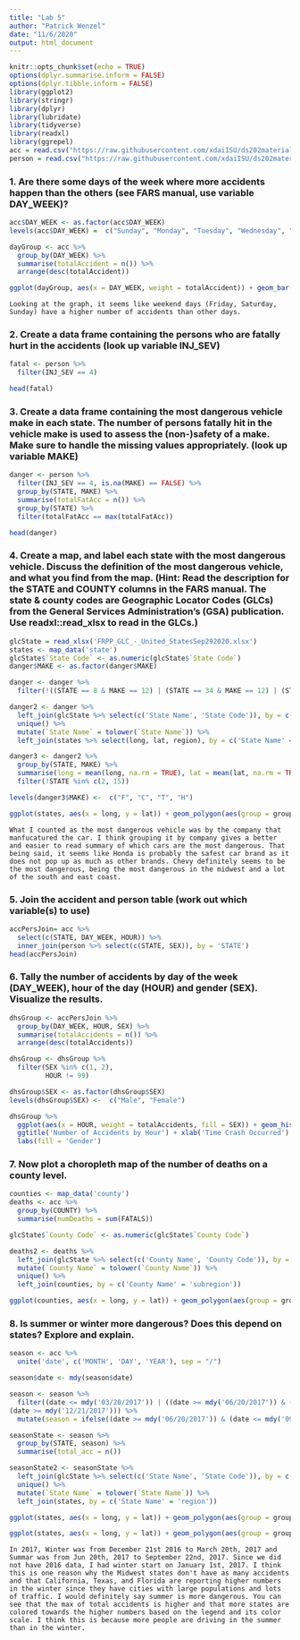 ```yaml
---
title: "Lab 5"
author: "Patrick Wenzel"
date: "11/6/2020"
output: html_document
---
```


```r
knitr::opts_chunk$set(echo = TRUE)
options(dplyr.summarise.inform = FALSE)
options(dplyr.tibble.inform = FALSE)
library(ggplot2)
library(stringr)
library(dplyr)
library(lubridate)
library(tidyverse)
library(readxl)
library(ggrepel)
acc = read.csv("https://raw.githubusercontent.com/xdaiISU/ds202materials/master/hwlabs/fars2017/accident.csv", stringsAsFactors = FALSE)
person = read.csv("https://raw.githubusercontent.com/xdaiISU/ds202materials/master/hwlabs/fars2017/person.csv", stringsAsFactors = FALSE)
```

### 1. Are there some days of the week where more accidents happen than the others (see FARS manual, use variable DAY_WEEK)?

```r
acc$DAY_WEEK <- as.factor(acc$DAY_WEEK)
levels(acc$DAY_WEEK) =  c("Sunday", "Monday", "Tuesday", "Wednesday", "Thursday", "Friday", "Saturday")

dayGroup <- acc %>%
  group_by(DAY_WEEK) %>%
  summarise(totalAccident = n()) %>%
  arrange(desc(totalAccident))

ggplot(dayGroup, aes(x = DAY_WEEK, weight = totalAccident)) + geom_bar() + ggtitle('Number of Accidents in 2017 per Day') + xlab('Day of Week') + ylab('Number of Accidents')
```

    Looking at the graph, it seems like weekend days (Friday, Saturday, Sunday) have a higher number of accidents than other days.

### 2. Create a data frame containing the persons who are fatally hurt in the accidents (look up variable INJ_SEV)

```r
fatal <- person %>%
  filter(INJ_SEV == 4)

head(fatal)
```

### 3. Create a data frame containing the most dangerous vehicle make in each state. The number of persons fatally hit in the vehicle make is used to assess the (non-)safety of a make. Make sure to handle the missing values appropriately. (look up variable MAKE)

```r
danger <- person %>%
  filter(INJ_SEV == 4, is.na(MAKE) == FALSE) %>%
  group_by(STATE, MAKE) %>%
  summarise(totalFatAcc = n()) %>%
  group_by(STATE) %>%
  filter(totalFatAcc == max(totalFatAcc))

head(danger)
```

### 4. Create a map, and label each state with the most dangerous vehicle. Discuss the definition of the most dangerous vehicle, and what you find from the map. (Hint: Read the description for the STATE and COUNTY columns in the FARS manual. The state & county codes are Geographic Locator Codes (GLCs) from the General Services Administration’s (GSA) publication. Use readxl::read_xlsx to read in the GLCs.)

```r
glcState = read_xlsx('FRPP_GLC_-_United_StatesSep292020.xlsx')
states <- map_data('state')
glcState$`State Code` <- as.numeric(glcState$`State Code`)
danger$MAKE <- as.factor(danger$MAKE)

danger <- danger %>%
  filter(!((STATE == 8 & MAKE == 12) | (STATE == 34 & MAKE == 12) | (STATE == 50 & MAKE == 20)))

danger2 <- danger %>%
  left_join(glcState %>% select(c('State Name', 'State Code')), by = c('STATE' = 'State Code')) %>%
  unique() %>%
  mutate(`State Name` = tolower(`State Name`)) %>%
  left_join(states %>% select(long, lat, region), by = c('State Name' = 'region'))

danger3 <- danger2 %>% 
  group_by(STATE, MAKE) %>% 
  summarise(long = mean(long, na.rm = TRUE), lat = mean(lat, na.rm = TRUE)) %>%
  filter(!STATE %in% c(2, 15))

levels(danger3$MAKE) <-  c("F", "C", "T", "H")

ggplot(states, aes(x = long, y = lat)) + geom_polygon(aes(group = group)) + geom_path(aes(group = group), color = 'grey') + geom_text(data = danger3, aes(x = long, y = lat, label = MAKE, color = MAKE)) + coord_map() + ggtitle('Most Dangerous Vehicle Company by US State') + xlab(' ') + ylab(' ') + labs(color = 'Make') + scale_color_manual(values = c("#2a71db", "#E7B800", "#e30505", "#0595e3"), labels = c("F = Ford", "C = Chevrolet", "T = Toyota", "H = Honda"))
```

    What I counted as the most dangerous vehicle was by the company that manfucatured the car. I think grouping it by company gives a better and easier to read summary of which cars are the most dangerous. That being said, it seems like Honda is probably the safest car brand as it does not pop up as much as other brands. Chevy definitely seems to be the most dangerous, being the most dangerous in the midwest and a lot of the south and east coast.

### 5. Join the accident and person table (work out which variable(s) to use)

```r
accPersJoin= acc %>%
  select(c(STATE, DAY_WEEK, HOUR)) %>%
  inner_join(person %>% select(c(STATE, SEX)), by = 'STATE')
head(accPersJoin)
```

### 6. Tally the number of accidents by day of the week (DAY_WEEK), hour of the day (HOUR) and gender (SEX). Visualize the results.

```r
dhsGroup <- accPersJoin %>%
  group_by(DAY_WEEK, HOUR, SEX) %>%
  summarise(totalAccidents = n()) %>%
  arrange(desc(totalAccidents))

dhsGroup <- dhsGroup %>%
  filter(SEX %in% c(1, 2),
         HOUR != 99)

dhsGroup$SEX <- as.factor(dhsGroup$SEX)
levels(dhsGroup$SEX) <-  c("Male", "Female")

dhsGroup %>%
  ggplot(aes(x = HOUR, weight = totalAccidents, fill = SEX)) + geom_histogram() + facet_grid(~DAY_WEEK) +
  ggtitle('Number of Accidents by Hour') + xlab('Time Crash Occurred') + ylab('Number of Accidents') +
  labs(fill = 'Gender')
```

### 7. Now plot a choropleth map of the number of deaths on a county level.

```r
counties <- map_data('county')
deaths <- acc %>%
  group_by(COUNTY) %>%
  summarise(numDeaths = sum(FATALS))

glcState$`County Code` <- as.numeric(glcState$`County Code`)

deaths2 <- deaths %>%
  left_join(glcState %>% select(c('County Name', 'County Code')), by = c('COUNTY' = 'County Code')) %>%
  mutate(`County Name` = tolower(`County Name`)) %>%
  unique() %>%
  left_join(counties, by = c('County Name' = 'subregion'))

ggplot(counties, aes(x = long, y = lat)) + geom_polygon(aes(group = group)) + geom_polygon(data = deaths2, aes(x = long, y = lat, group = group, fill = numDeaths)) + coord_map() + ggtitle('Number of Deaths by County') + xlab(' ') + ylab(' ') + labs(fill = 'Number of Deaths') + scale_fill_gradient(low = "skyblue", high = "midnightblue") 
```

### 8. Is summer or winter more dangerous? Does this depend on states? Explore and explain.

```r
season <- acc %>%
  unite('date', c('MONTH', 'DAY', 'YEAR'), sep = "/")

season$date <- mdy(season$date)

season <- season %>%
  filter((date <= mdy('03/20/2017')) | ((date >= mdy('06/20/2017')) & (date <= mdy('09/22/2017'))) |
(date >= mdy('12/21/2017'))) %>%
  mutate(season = ifelse((date >= mdy('06/20/2017')) & (date <= mdy('09/22/2017')), 'Summer', 'Winter'))

seasonState <- season %>%
  group_by(STATE, season) %>%
  summarise(total_acc = n())

seasonState2 <- seasonState %>%
  left_join(glcState %>% select(c('State Name', 'State Code')), by = c('STATE' = 'State Code')) %>%
  unique() %>%
  mutate(`State Name` = tolower(`State Name`)) %>%
  left_join(states, by = c('State Name' = 'region'))

ggplot(states, aes(x = long, y = lat)) + geom_polygon(aes(group = group)) + geom_polygon(data = seasonState2 %>% filter(season == 'Summer'), aes(x = long, y = lat, group = group, fill = total_acc)) + scale_fill_gradient(low = "#f7f8fa", high = "red") + geom_path(aes(group = group), color = 'white') + coord_map() + ggtitle('Number of Accidents by State in Summer') + xlab(' ') + ylab(' ') + labs(fill = 'Total Accidents')

ggplot(states, aes(x = long, y = lat)) + geom_polygon(aes(group = group)) + geom_polygon(data = seasonState2 %>% filter(season == 'Winter'), aes(x = long, y = lat, group = group, fill = total_acc)) + scale_fill_gradient(low = "#30bfe3", high = "#0b3399") + geom_path(aes(group = group), color = 'white') + coord_map() + ggtitle('Number of Accidents by State in Winter') + xlab(' ') + ylab(' ') + labs(fill = 'Total Accidents')
```

    In 2017, Winter was from December 21st 2016 to March 20th, 2017 and Summar was from Jun 20th, 2017 to September 22nd, 2017. Since we did not have 2016 data, I had winter start on January 1st, 2017. I think this is one reason why the Midwest states don't have as many accidents and that California, Texas, and Florida are reporting higher numbers in the winter since they have cities with large populations and lots of traffic. I would definitely say summer is more dangerous. You can see that the max of total accidents is higher and that more states are colored towards the higher numbers based on the legend and its color scale. I think this is because more people are driving in the summer than in the winter.